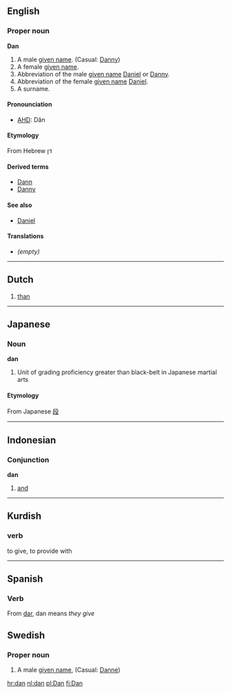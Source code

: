 ==English==
===Proper noun===
'''Dan'''
#A male [[given name]]. (Casual: [[Danny]])
#A female [[given name]].
#Abbreviation of the male [[given name]] [[Daniel]] or [[Danny]].
#Abbreviation of the female [[given name]] [[Daniel]].
#A surname.
====Pronounciation====
*[[AHD]]: Dăn
====Etymology====
From Hebrew דן
====Derived terms====
*[[Dann]]
*[[Danny]]
====See also====
*[[Daniel]]
====Translations====
*''(empty)''

----

==Dutch==
# [[than]]
----

==Japanese==
===Noun===
'''dan'''
#Unit of grading proficiency greater than black-belt in Japanese martial arts
====Etymology====
From Japanese [[段]]

----

==Indonesian==
===Conjunction===
'''dan'''

#[[and]]

----

==Kurdish==
===verb===
to give, to provide with 

----

==Spanish==
===Verb===
From [[dar]], dan means ''they give''
==Swedish==
===Proper noun===

# A male [[given name]], (Casual: [[Danne]])

[[hr:dan]]
[[nl:dan]]
[[pl:Dan]]
[[fi:Dan]]